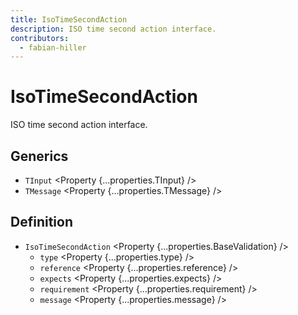 ```yaml
---
title: IsoTimeSecondAction
description: ISO time second action interface.
contributors:
  - fabian-hiller
---
```



# IsoTimeSecondAction

ISO time second action interface.

## Generics

- `TInput` <Property {...properties.TInput} />
- `TMessage` <Property {...properties.TMessage} />

## Definition

- `IsoTimeSecondAction` <Property {...properties.BaseValidation} />
  - `type` <Property {...properties.type} />
  - `reference` <Property {...properties.reference} />
  - `expects` <Property {...properties.expects} />
  - `requirement` <Property {...properties.requirement} />
  - `message` <Property {...properties.message} />
